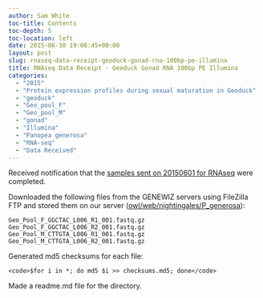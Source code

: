 ```yaml
---
author: Sam White
toc-title: Contents
toc-depth: 5
toc-location: left
date: 2015-06-30 19:08:45+00:00
layout: post
slug: rnaseq-data-receipt-geoduck-gonad-rna-100bp-pe-illumina
title: RNAseq Data Receipt - Geoduck Gonad RNA 100bp PE Illumina
categories:
  - "2015"
  - "Protein expression profiles during sexual maturation in Geoduck"
  - "geoduck"
  - "Geo_pool_F"
  - "Geo_pool_M"
  - "gonad"
  - "Illumina"
  - "Panopea generosa"
  - "RNA-seq"
  - "Data Received"
---
```


Received notification that the [samples sent on 20150601 for RNAseq](../2015-06-01-sample-submission-geoduck-gonad-for-rna-seq/index.qmd) were completed.

Downloaded the following files from the GENEWIZ servers using FileZilla FTP and stored them on our server ([owl/web/nightingales/P_generosa](https://owl.fish.washington.edu/nightingales/P_generosa/)):

```
Geo_Pool_F_GGCTAC_L006_R1_001.fastq.gz
Geo_Pool_F_GGCTAC_L006_R2_001.fastq.gz
Geo_Pool_M_CTTGTA_L006_R1_001.fastq.gz
Geo_Pool_M_CTTGTA_L006_R2_001.fastq.gz
```

Generated md5 checksums for each file:


    
    <code>$for i in *; do md5 $i >> checksums.md5; done</code>



Made a readme.md file for the directory.
